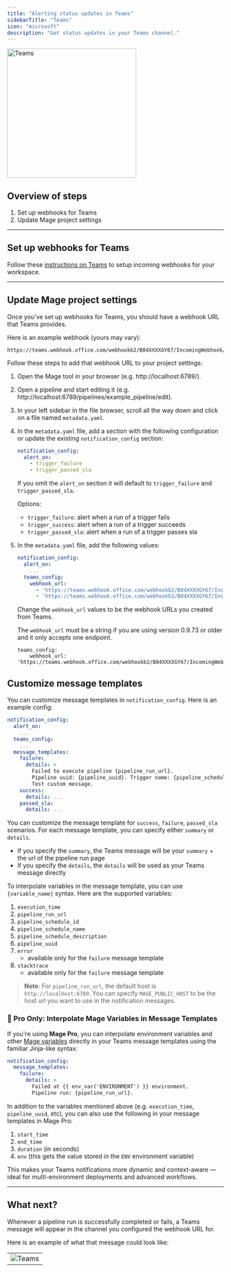 ```yaml
---
title: "Alerting status updates in Teams"
sidebarTitle: "Teams"
icon: "microsoft"
description: "Get status updates in your Teams channel."
---
```


<img
  alt="Teams"
  src="https://img.icons8.com/color-glass/512/microsoft-teams.png"
  width="300"
/>

## Overview of steps

1. Set up webhooks for Teams
2. Update Mage project settings

---

## Set up webhooks for Teams

Follow these
[instructions on Teams](https://learn.microsoft.com/en-us/microsoftteams/platform/webhooks-and-connectors/how-to/add-incoming-webhook)
to setup incoming webhooks for your workspace.

---

## Update Mage project settings

Once you’ve set up webhooks for Teams, you should have a webhook URL that Teams
provides.

Here is an example webhook (yours may vary):

```
https://teams.webhook.office.com/webhookb2/B04XXXXGY67/IncomingWebhook/1UgUkao8pXXXXPmsuXXXX2lk
```

Follow these steps to add that webhook URL to your project settings:

1. Open the Mage tool in your browser (e.g. http://localhost:6789/).
2. Open a pipeline and start editing it (e.g.
   http://localhost:6789/pipelines/example_pipeline/edit).
3. In your left sidebar in the file browser, scroll all the way down and click
   on a file named `metadata.yaml`.
4. In the `metadata.yaml` file, add a section with the following
   configuration or update the existing `notification_config` section:

    ```yaml
    notification_config:
      alert_on:
        - trigger_failure
        - trigger_passed_sla
    ```

    If you omit the `alert_on` section it will default to `trigger_failure` and `trigger_passed_sla`.

    Options:

    - `trigger_failure`: alert when a run of a trigger fails
    - `trigger_success`: alert when a run of a trigger succeeds
    - `trigger_passed_sla`: alert when a run of a trigger passes sla

5. In the `metadata.yaml` file, add the following values:

    ```yaml
    notification_config:
      alert_on:
        ...
      teams_config:
        webhook_url:
          - 'https://teams.webhook.office.com/webhookb2/B04XXXXGY67/IncomingWebhook/1UgUkao8pXXXXPmsuXXXX2lk'
          - 'https://teams.webhook.office.com/webhookb2/B04XXXXGY67/IncomingWebhook/1UgUkao8pXXXXPmsuXXXX2lx'
    ```

    Change the `webhook_url` values to be the webhook URLs you created from Teams.

    The `webhook_url` must be a string if you are using version 0.9.73 or older and it only accepts one endpoint.

    ```
    teams_config:
        webhook_url: 'https://teams.webhook.office.com/webhookb2/B04XXXXGY67/IncomingWebhook/1UgUkao8pXXXXPmsuXXXX2lk'
    ```

## Customize message templates
You can customize message templates in `notification_config`. Here is an example config:
```yaml
notification_config:
  alert_on:
    ...
  teams_config:
    ...
  message_templates:
    failure:
      details: >
        Failed to execute pipeline {pipeline_run_url}.
        Pipeline uuid: {pipeline_uuid}. Trigger name: {pipeline_schedule_name}.
        Test custom message.
    success:
      details: ...
    passed_sla:
      details: ...
```
You can customize the message template for `success`, `failure`, `passed_sla` scenarios. For each message template,
you can specify either `summary` or `details`.
* If you specify the `summary`, the Teams message will be your `summary` + the url of the pipeline run page
* If you specify the `details`, the `details` will be used as your Teams message directly

To interpolate variables in the message template, you can use `{variable_name}` syntax.
Here are the supported variables:
1. `execution_time`
1. `pipeline_run_url`
1. `pipeline_schedule_id`
1. `pipeline_schedule_name`
1. `pipeline_schedule_description`
1. `pipeline_uuid`
1. `error`
    * available only for the `failure` message template
1. `stacktrace`
    * available only for the `failure` message template

> **Note**: For `pipeline_run_url`, the default host is `http://localhost:6789`. You can specify `MAGE_PUBLIC_HOST` to be
the host url you want to use in the notification messages.

### 🚀 Pro Only: Interpolate Mage Variables in Message Templates


<ProOnly source="notification" />

If you're using **Mage Pro**, you can interpolate environment variables and other [Mage variables](/development/variables/referencing-variables#accessing-variables-in-mage) directly in your Teams message templates using the familiar Jinja-like syntax:

```yaml
notification_config:
  message_templates:
    failure:
      details: >
        Failed at {{ env_var('ENVIRONMENT') }} environment.
        Pipeline run: {pipeline_run_url}.
```

In addition to the variables mentioned above (e.g. `execution_time`, `pipeline_uuid`, etc), you can also use the
following in your message templates in Mage Pro:
1. `start_time`
1. `end_time`
1. `duration` (in seconds)
1. `env` (this gets the value stored in the `ENV` environment variable)

This makes your Teams notifications more dynamic and context-aware — ideal for multi-environment deployments and advanced workflows.

---

## What next?

Whenever a pipeline run is successfully completed or fails, a Teams message will
appear in the channel you configured the webhook URL for.

Here is an example of what that message could look like:

|                                                                                                        |
| ------------------------------------------------------------------------------------------------------ |
| ![Teams](https://mage-ai.github.io/assets/third-party/teams-message-run-alert.jpg) |
